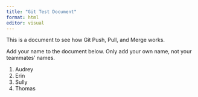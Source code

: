 ```yaml
---
title: "Git Test Document"
format: html
editor: visual
---
```


This is a document to see how Git Push, Pull, and Merge works.

Add your name to the document below. Only add your own name, not your teammates' names.



1.  Audrey
2.  Erin
3.  Sully
4.  Thomas
